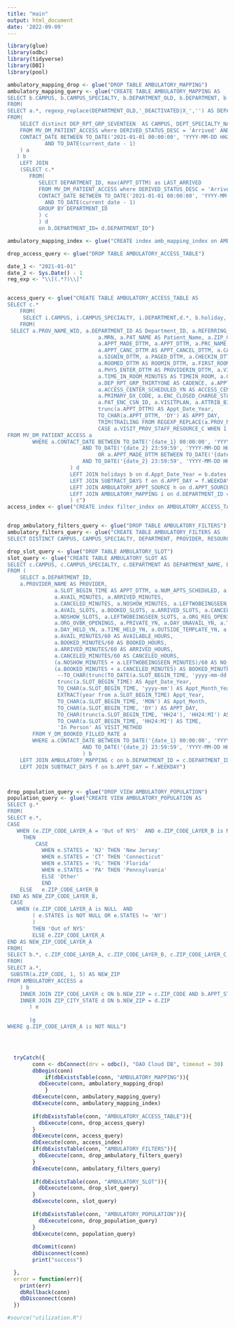 ```yaml
---
title: "main"
output: html_document
date: '2022-09-09'
---
```


```r
library(glue)
library(odbc)
library(tidyverse)
library(DBI)
library(pool)

ambulatory_mapping_drop <- glue("DROP TABLE AMBULATORY_MAPPING")
ambulatory_mapping_query <- glue("CREATE TABLE AMBULATORY_MAPPING AS
SELECT b.CAMPUS, b.CAMPUS_SPECIALTY, b.DEPARTMENT_OLD, b.DEPARTMENT, b.DEPARTMENT_ID, d.LAST_ARRIVED
FROM(
SELECT a.*, regexp_replace(DEPARTMENT_OLD,'_DEACTIVATED|X_','') AS DEPARTMENT
FROM(
    SELECT distinct DEP_RPT_GRP_SEVENTEEN  AS CAMPUS, DEPT_SPECIALTY_NAME  AS CAMPUS_SPECIALTY, DEPARTMENT_NAME AS DEPARTMENT_OLD, DEPARTMENT_ID
    FROM MV_DM_PATIENT_ACCESS where DERIVED_STATUS_DESC = 'Arrived' AND
    CONTACT_DATE BETWEEN TO_DATE('2021-01-01 00:00:00', 'YYYY-MM-DD HH24:MI:SS')
            AND TO_DATE(current_date - 1)
    ) a
   ) b 
    LEFT JOIN
    (SELECT c.*
       FROM(
          SELECT DEPARTMENT_ID, max(APPT_DTTM) as LAST_ARRIVED
          FROM MV_DM_PATIENT_ACCESS where DERIVED_STATUS_DESC = 'Arrived' AND 
          CONTACT_DATE BETWEEN TO_DATE('2021-01-01 00:00:00', 'YYYY-MM-DD HH24:MI:SS')
            AND TO_DATE(current_date - 1)
          GROUP BY DEPARTMENT_ID
          ) c
          ) d
          on b.DEPARTMENT_ID= d.DEPARTMENT_ID")

ambulatory_mapping_index <- glue("CREATE index amb_mapping_index on AMBULATORY_MAPPING (CAMPUS, CAMPUS_SPECIALTY, DEPARTMENT, DEPARTMENT_ID)")

drop_access_query <- glue("DROP TABLE AMBULATORY_ACCESS_TABLE")

date_1 <- "2021-01-01"
date_2 <- Sys.Date() - 1
reg_exp <- "\\[(.*?)\\]"


access_query <- glue("CREATE TABLE AMBULATORY_ACCESS_TABLE AS
SELECT c.*
    FROM(
     SELECT i.CAMPUS, i.CAMPUS_SPECIALTY, i.DEPARTMENT,d.*, b.holiday, f.DAYS_SUBTRACT, h.APPT_SOURCE_NEW AS APPT_SOURCE_MAP 
    FROM(
 SELECT a.PROV_NAME_WID, a.DEPARTMENT_ID AS Department_ID, a.REFERRING_PROV_NAME_WID AS Refferring_Provider,
                             a.MRN, a.PAT_NAME AS Patient_Name, a.ZIP_CODE, a.BIRTH_DATE, a.FINCLASS AS Coverage,
                             a.APPT_MADE_DTTM, a.APPT_DTTM, a.PRC_NAME AS APPT_TYPE, a.APPT_LENGTH AS APPT_DUR, a.DERIVED_STATUS_DESC AS APPT_STATUS,
                             a.APPT_CANC_DTTM AS APPT_CANCEL_DTTM, a.CANCEL_REASON_NAME AS CANCEL_REASON,
                             a.SIGNIN_DTTM, a.PAGED_DTTM, a.CHECKIN_DTTM, a.ARVL_LIST_REMOVE_DTTM AS ARRIVAL_REMOVE_DTTM,
                             a.ROOMED_DTTM AS ROOMIN_DTTM, a.FIRST_ROOM_ASSIGN_DTTM AS ROOM_ASSIGNED_DTTM, 
                             a.PHYS_ENTER_DTTM AS PROVIDERIN_DTTM, a.VISIT_END_DTTM, a.CHECKOUT_DTTM,
                             a.TIME_IN_ROOM_MINUTES AS TIMEIN_ROOM, a.CYCLE_TIME_MINUTES AS CYCLE_TIME, a.LOS_NAME AS CLASS_PT, a.LOS_CODE,
                             a.DEP_RPT_GRP_THIRTYONE AS CADENCE, a.APPT_ENTRY_USER_NAME_WID AS APPT_SOURCE, 
                             a.ACCESS_CENTER_SCHEDULED_YN AS ACCESS_CENTER, a.VISIT_METHOD, a.VISIT_PROV_STAFF_RESOURCE_C,
                             a.PRIMARY_DX_CODE, a.ENC_CLOSED_CHARGE_STATUS, a.Y_ENC_COSIGN_TIME, a.Y_ENC_CLOSE_TIME, a.Y_ENC_OPEN_TIME, a.NPI, a.VISIT_GROUP_NUM AS NEW_PT, 
                             a.PAT_ENC_CSN_ID, a.VISITPLAN, a.ATTRIB_BILL_AREA,
                             trunc(a.APPT_DTTM) AS Appt_Date_Year,
                             TO_CHAR(a.APPT_DTTM, 'DY') AS APPT_DAY,
                             TRIM(TRAILING FROM REGEXP_REPLACE(a.PROV_NAME_WID, '{reg_exp}', '')) AS Provider,
                             CASE a.VISIT_PROV_STAFF_RESOURCE_C WHEN 1 THEN 'Provider' ELSE 'Resource' END AS Resources
FROM MV_DM_PATIENT_ACCESS a
        WHERE a.CONTACT_DATE BETWEEN TO_DATE('{date_1} 00:00:00', 'YYYY-MM-DD HH24:MI:SS')
                        AND TO_DATE('{date_2} 23:59:59', 'YYYY-MM-DD HH24:MI:SS')
                             OR a.APPT_MADE_DTTM BETWEEN TO_DATE('{date_1} 00:00:00', 'YYYY-MM-DD HH24:MI:SS')
                        AND TO_DATE('{date_2} 23:59:59', 'YYYY-MM-DD HH24:MI:SS')
                    ) d
                    LEFT JOIN holidays b on d.Appt_Date_Year = b.dates
                    LEFT JOIN SUBTRACT_DAYS f on d.APPT_DAY = f.WEEKDAY
                    LEFT JOIN AMBULATORY_APPT_SOURCE h on d.APPT_SOURCE = h.APPT_SOURCE
                    LEFT JOIN AMBULATORY_MAPPING i on d.DEPARTMENT_ID = i.DEPARTMENT_ID
                    ) c")
access_index <- glue("CREATE index filter_index on AMBULATORY_ACCESS_TABLE (APPT_STATUS, CAMPUS, CAMPUS_SPECIALTY, DEPARTMENT, RESOURCES, PROVIDER, VISIT_METHOD, APPT_TYPE, APPT_DTTM, APPT_DAY)")


drop_ambulatory_filters_query <- glue("DROP TABLE AMBULATORY_FILTERS")
ambulatory_filters_query <- glue("CREATE TABLE AMBULATORY_FILTERS AS
SELECT DISTINCT CAMPUS, CAMPUS_SPECIALTY, DEPARTMENT, PROVIDER, RESOURCES, VISIT_METHOD, APPT_TYPE FROM AMBULATORY_ACCESS")

drop_slot_query <- glue("DROP TABLE AMBULATORY_SLOT")
slot_query <- glue("CREATE TABLE AMBULATORY_SLOT AS
SELECT c.CAMPUS, c.CAMPUS_SPECIALTY, c.DEPARTMENT AS DEPARTMENT_NAME, b.*, b.APPT_DATE_YEAR - f.DAYS_SUBTRACT AS APPT_WEEK
FROM (
    SELECT a.DEPARTMENT_ID,
    a.PROVIDER_NAME AS PROVIDER,
               a.SLOT_BEGIN_TIME AS APPT_DTTM, a.NUM_APTS_SCHEDULED, a.SLOT_LENGTH,
               a.AVAIL_MINUTES, a.ARRIVED_MINUTES,
               a.CANCELED_MINUTES, a.NOSHOW_MINUTES, a.LEFTWOBEINGSEEN_MINUTES,
               a.AVAIL_SLOTS, a.BOOKED_SLOTS, a.ARRIVED_SLOTS, a.CANCELED_SLOTS,
               a.NOSHOW_SLOTS, a.LEFTWOBEINGSEEN_SLOTS, a.ORG_REG_OPENINGS,
               a.ORG_OVBK_OPENINGS, a.PRIVATE_YN, a.DAY_UNAVAIL_YN, a.TIME_UNAVAIL_YN,
               a.DAY_HELD_YN, a.TIME_HELD_YN, a.OUTSIDE_TEMPLATE_YN, a.VISIT_PROV_STAFF_RESOURCE_C AS RESOURCES,
               a.AVAIL_MINUTES/60 AS AVAILABLE_HOURS,
               a.BOOKED_MINUTES/60 AS BOOKED_HOURS,
               a.ARRIVED_MINUTES/60 AS ARRIVED_HOURS,
               a.CANCELED_MINUTES/60 AS CANCELED_HOURS,
               (a.NOSHOW_MINUTES + a.LEFTWOBEINGSEEN_MINUTES)/60 AS NO_SHOW_HOURS,
               (a.BOOKED_MINUTES + a.CANCELED_MINUTES) AS BOOKED_MINUTES,
                --TO_CHAR(trunc(TO_DATE(a.SLOT_BEGIN_TIME, 'yyyy-mm-dd HH24:MI:SS'))) AS Appt_Date_Year,
                trunc(a.SLOT_BEGIN_TIME) AS Appt_Date_Year,
                TO_CHAR(a.SLOT_BEGIN_TIME, 'yyyy-mm') AS Appt_Month_Year,
                EXTRACT(year from a.SLOT_BEGIN_TIME) Appt_Year,
                TO_CHAR(a.SLOT_BEGIN_TIME, 'MON') AS Appt_Month,
                TO_CHAR(a.SLOT_BEGIN_TIME, 'DY') AS APPT_DAY,
                TO_CHAR(trunc(a.SLOT_BEGIN_TIME, 'HH24'), 'HH24:MI') AS APPT_TM_HR,
                TO_CHAR(a.SLOT_BEGIN_TIME, 'HH24:MI') AS TIME,
                'In Person' AS VISIT_METHOD
        FROM Y_DM_BOOKED_FILLED_RATE a
        WHERE a.CONTACT_DATE BETWEEN TO_DATE('{date_1} 00:00:00', 'YYYY-MM-DD HH24:MI:SS')
                        AND TO_DATE('{date_2} 23:59:59', 'YYYY-MM-DD HH24:MI:SS')
                        ) b
    LEFT JOIN AMBULATORY_MAPPING c on b.DEPARTMENT_ID = c.DEPARTMENT_ID  
    LEFT JOIN SUBTRACT_DAYS f on b.APPT_DAY = f.WEEKDAY")



drop_population_query <- glue("DROP VIEW AMBULATORY_POPULATION")
population_query <- glue("CREATE VIEW AMBULATORY_POPULATION AS 
SELECT g.*
FROM(
SELECT e.*,
CASE 
   WHEN (e.ZIP_CODE_LAYER_A = 'Out of NYS'  AND e.ZIP_CODE_LAYER_B is NULL)
     THEN
         CASE
           WHEN e.STATES = 'NJ' THEN 'New Jersey'
           WHEN e.STATES = 'CT' THEN 'Connecticut'
           WHEN e.STATES = 'FL' THEN 'Florida'
           WHEN e.STATES = 'PA' THEN 'Pennsylvania'
           ELSE 'Other'
           END
    ELSE   e.ZIP_CODE_LAYER_B  
 END AS NEW_ZIP_CODE_LAYER_B,
 CASE 
   WHEN (e.ZIP_CODE_LAYER_A is NULL  AND 
        ( e.STATES is NOT NULL OR e.STATES != 'NY')
        )
        THEN 'Out of NYS'
        ELSE e.ZIP_CODE_LAYER_A
END AS NEW_ZIP_CODE_LAYER_A
FROM(
SELECT b.*, c.ZIP_CODE_LAYER_A, c.ZIP_CODE_LAYER_B, c.ZIP_CODE_LAYER_C, d.CITY, d.STATES, d.LATITUDE, d.LONGITUDE
FROM(
SELECT a.*,
 SUBSTR(a.ZIP_CODE, 1, 5) AS NEW_ZIP 
FROM AMBULATORY_ACCESS a 
    ) b
    INNER JOIN ZIP_CODE_LAYER c ON b.NEW_ZIP = c.ZIP_CODE AND b.APPT_STATUS = 'Arrived'
    INNER JOIN ZIP_CITY_STATE d ON b.NEW_ZIP = d.ZIP
       ) e
       
       )g
WHERE g.ZIP_CODE_LAYER_A is NOT NULL")




  tryCatch({
        conn <- dbConnect(drv = odbc(), "OAO Cloud DB", timeout = 30)
        dbBegin(conn)
            if(dbExistsTable(conn, "AMBULATORY_MAPPING")){
          dbExecute(conn, ambulatory_mapping_drop) 
            }
        dbExecute(conn, ambulatory_mapping_query)
        dbExecute(conn, ambulatory_mapping_index)
        
        if(dbExistsTable(conn, "AMBULATORY_ACCESS_TABLE")){
          dbExecute(conn, drop_access_query) 
        }
        dbExecute(conn, access_query)
        dbExecute(conn, access_index)
        if(dbExistsTable(conn, "AMBULATORY_FILTERS")){
          dbExecute(conn, drop_ambulatory_filters_query)
        }
        dbExecute(conn, ambulatory_filters_query)
        
        if(dbExistsTable(conn, "AMBULATORY_SLOT")){
          dbExecute(conn, drop_slot_query)
        }
        dbExecute(conn, slot_query)
        
        if(dbExistsTable(conn, "AMBULATORY_POPULATION")){
          dbExecute(conn, drop_population_query)
        }
        dbExecute(conn, population_query)
        
        dbCommit(conn)
        dbDisconnect(conn)
        print("success")

  },
  error = function(err){
    print(err)
    dbRollback(conn)
    dbDisconnect(conn)
  })

#source("utilization.R")


```

